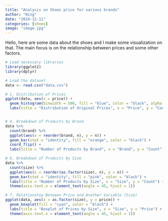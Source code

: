 ```yaml
---
title: "Analysis on Shoes price for various brands"
author: "Ning"
date: "2024-12-11"
categories: [shoes]
image: "image.jpg"
---
```


Hello, here are some data about the shoes and I make some visualization on that. The main focus is on the relationship between prices and some other factors. 

```r
# Load necessary libraries
library(ggplot2)
library(dplyr)

# Load the dataset
data <- read.csv("data.csv")

# 1. Distribution of Prices
ggplot(data, aes(x = price)) +
  geom_histogram(binwidth = 500, fill = "blue", color = "black", alpha = 0.7) +
  labs(title = "Distribution of Original Prices", x = "Price", y = "Count")


# 4. Breakdown of Products by Brand
data %>%
  count(brand) %>%
  ggplot(aes(x = reorder(brand, n), y = n)) +
  geom_bar(stat = "identity", fill = "orange", color = "black") +
  coord_flip() +
  labs(title = "Number of Products by Brand", x = "Brand", y = "Count")

# 6. Breakdown of Products by Size
data %>%
  count(size) %>%
  ggplot(aes(x = reorder(as.factor(size), n), y = n)) +
  geom_bar(stat = "identity", fill = "pink", color = "black") +
  labs(title = "Number of Products by Size", x = "Size", y = "Count") +
  theme(axis.text.x = element_text(angle = 45, hjust = 1))

# 7. Relationship Between Price and Another Variable (Size)
ggplot(data, aes(x = as.factor(size), y = price)) +
  geom_boxplot(fill = "cyan", color = "black") +
  labs(title = "Boxplot of Prices by Size", x = "Size", y = "Price") +
  theme(axis.text.x = element_text(angle = 45, hjust = 1))


```
